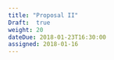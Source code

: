 ```yaml
---
title: "Proposal II"
Draft:  true
weight: 20
dateDue: 2018-01-23T16:30:00
assigned: 2018-01-16
---
```

